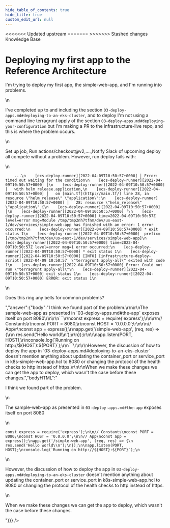 ```yaml
---
hide_table_of_contents: true
hide_title: true
custom_edit_url: null
---
```



<head>
<<<<<<< Updated upstream
  <link rel="canonical" href="https://github.com/tnn-gruntwork-io/knowledge-base/discussions/348" />
=======
  <link rel="canonical" href="https://github.com/tnn-gruntwork-io/knowledge-base/discussions/348" />
>>>>>>> Stashed changes
</head>

<CenterLayout>
<span className="searchCategory">Knowledge Base</span>
<h1>Deploying my first app to the Reference Architecture</h1>
<GitHub discussion={{"id":"D_kwDOF8slf84APQ_v","number":348,"author":{"login":"pete0emerson"},"title":"Deploying my first app to the Reference Architecture","body":"I'm trying to deploy my first app, the simple-web-app, and I'm running into problems.\r\n\r\nI've completed up to and including the section `03-deploy-apps.md#deploying-to-an-eks-cluster`, and to deploy I'm not using a command line terragrunt apply of the section `03-deploy-apps.md#deploying-your-configuration` but I'm making a PR to the infrastructure-live repo, and this is where the problem occurs.\r\n\r\nSet up job, Run actions/checkout@v2,....,Notify Slack of upcoming deploy all compete without a problem. However, run deploy fails with:\r\n\r\n```\r\n    ...\r\n    [ecs-deploy-runner][2022-04-09T10:50:57+0000] │ Error: timed out waiting for the condition\r\n    [ecs-deploy-runner][2022-04-09T10:50:57+0000] │\r\n    [ecs-deploy-runner][2022-04-09T10:50:57+0000] │   with helm_release.application,\r\n    [ecs-deploy-runner][2022-04-09T10:50:57+0000] │   on [main.tf](http://main.tf/) line 28, in resource \"helm_release\" \"application\":\r\n    [ecs-deploy-runner][2022-04-09T10:50:57+0000] │   28: resource \"helm_release\" \"application\" {\r\n    [ecs-deploy-runner][2022-04-09T10:50:57+0000] │\r\n    [ecs-deploy-runner][2022-04-09T10:50:57+0000] ╵\r\n    [ecs-deploy-runner][2022-04-09T10:50:57+0000] time=2022-04-09T10:50:57Z level=error msg=Module /tmp/tmp2nh7tfnm/dev/us-east-1/dev/services/simple-web-app has finished with an error: 1 error occurred:\r\n    [ecs-deploy-runner][2022-04-09T10:50:57+0000] * exit status 1\r\n    [ecs-deploy-runner][2022-04-09T10:50:57+0000]  prefix=[/tmp/tmp2nh7tfnm/dev/us-east-1/dev/services/simple-web-app]\r\n    [ecs-deploy-runner][2022-04-09T10:50:57+0000] time=2022-04-09T10:50:57Z level=error msg=1 error occurred:\r\n    [ecs-deploy-runner][2022-04-09T10:50:57+0000] * exit status 1\r\n    [ecs-deploy-runner][2022-04-09T10:50:57+0000] [INFO] [infrastructure-deploy-script] 2022-04-09 10:50:57  \"terragrunt apply-all\" exited with code 1\r\n    [ecs-deploy-runner][2022-04-09T10:50:57+0000] Error: Could not run \"terragrunt apply-all\"\r\n    [ecs-deploy-runner][2022-04-09T10:50:57+0000] exit status 1\r\n    [ecs-deploy-runner][2022-04-09T10:50:57+0000] ERROR: exit status 1\r\n```\r\n\r\nDoes this ring any bells for common problems?","bodyHTML":"<p dir=\"auto\">I'm trying to deploy my first app, the simple-web-app, and I'm running into problems.</p>\n<p dir=\"auto\">I've completed up to and including the section <code class=\"notranslate\">03-deploy-apps.md#deploying-to-an-eks-cluster</code>, and to deploy I'm not using a command line terragrunt apply of the section <code class=\"notranslate\">03-deploy-apps.md#deploying-your-configuration</code> but I'm making a PR to the infrastructure-live repo, and this is where the problem occurs.</p>\n<p dir=\"auto\">Set up job, Run actions/checkout@v2,....,Notify Slack of upcoming deploy all compete without a problem. However, run deploy fails with:</p>\n<div class=\"snippet-clipboard-content notranslate position-relative overflow-auto\" data-snippet-clipboard-copy-content=\"    ...\n    [ecs-deploy-runner][2022-04-09T10:50:57+0000] │ Error: timed out waiting for the condition\n    [ecs-deploy-runner][2022-04-09T10:50:57+0000] │\n    [ecs-deploy-runner][2022-04-09T10:50:57+0000] │   with helm_release.application,\n    [ecs-deploy-runner][2022-04-09T10:50:57+0000] │   on [main.tf](http://main.tf/) line 28, in resource &quot;helm_release&quot; &quot;application&quot;:\n    [ecs-deploy-runner][2022-04-09T10:50:57+0000] │   28: resource &quot;helm_release&quot; &quot;application&quot; {\n    [ecs-deploy-runner][2022-04-09T10:50:57+0000] │\n    [ecs-deploy-runner][2022-04-09T10:50:57+0000] ╵\n    [ecs-deploy-runner][2022-04-09T10:50:57+0000] time=2022-04-09T10:50:57Z level=error msg=Module /tmp/tmp2nh7tfnm/dev/us-east-1/dev/services/simple-web-app has finished with an error: 1 error occurred:\n    [ecs-deploy-runner][2022-04-09T10:50:57+0000] * exit status 1\n    [ecs-deploy-runner][2022-04-09T10:50:57+0000]  prefix=[/tmp/tmp2nh7tfnm/dev/us-east-1/dev/services/simple-web-app]\n    [ecs-deploy-runner][2022-04-09T10:50:57+0000] time=2022-04-09T10:50:57Z level=error msg=1 error occurred:\n    [ecs-deploy-runner][2022-04-09T10:50:57+0000] * exit status 1\n    [ecs-deploy-runner][2022-04-09T10:50:57+0000] [INFO] [infrastructure-deploy-script] 2022-04-09 10:50:57  &quot;terragrunt apply-all&quot; exited with code 1\n    [ecs-deploy-runner][2022-04-09T10:50:57+0000] Error: Could not run &quot;terragrunt apply-all&quot;\n    [ecs-deploy-runner][2022-04-09T10:50:57+0000] exit status 1\n    [ecs-deploy-runner][2022-04-09T10:50:57+0000] ERROR: exit status 1\"><pre class=\"notranslate\"><code class=\"notranslate\">    ...\n    [ecs-deploy-runner][2022-04-09T10:50:57+0000] │ Error: timed out waiting for the condition\n    [ecs-deploy-runner][2022-04-09T10:50:57+0000] │\n    [ecs-deploy-runner][2022-04-09T10:50:57+0000] │   with helm_release.application,\n    [ecs-deploy-runner][2022-04-09T10:50:57+0000] │   on [main.tf](http://main.tf/) line 28, in resource \"helm_release\" \"application\":\n    [ecs-deploy-runner][2022-04-09T10:50:57+0000] │   28: resource \"helm_release\" \"application\" {\n    [ecs-deploy-runner][2022-04-09T10:50:57+0000] │\n    [ecs-deploy-runner][2022-04-09T10:50:57+0000] ╵\n    [ecs-deploy-runner][2022-04-09T10:50:57+0000] time=2022-04-09T10:50:57Z level=error msg=Module /tmp/tmp2nh7tfnm/dev/us-east-1/dev/services/simple-web-app has finished with an error: 1 error occurred:\n    [ecs-deploy-runner][2022-04-09T10:50:57+0000] * exit status 1\n    [ecs-deploy-runner][2022-04-09T10:50:57+0000]  prefix=[/tmp/tmp2nh7tfnm/dev/us-east-1/dev/services/simple-web-app]\n    [ecs-deploy-runner][2022-04-09T10:50:57+0000] time=2022-04-09T10:50:57Z level=error msg=1 error occurred:\n    [ecs-deploy-runner][2022-04-09T10:50:57+0000] * exit status 1\n    [ecs-deploy-runner][2022-04-09T10:50:57+0000] [INFO] [infrastructure-deploy-script] 2022-04-09 10:50:57  \"terragrunt apply-all\" exited with code 1\n    [ecs-deploy-runner][2022-04-09T10:50:57+0000] Error: Could not run \"terragrunt apply-all\"\n    [ecs-deploy-runner][2022-04-09T10:50:57+0000] exit status 1\n    [ecs-deploy-runner][2022-04-09T10:50:57+0000] ERROR: exit status 1\n</code></pre></div>\n<p dir=\"auto\">Does this ring any bells for common problems?</p>","answer":{"body":"I think we found part of the problem.\r\n\r\nThe sample-web-app as presented in `03-deploy-apps.md#the-app` exposes itself on port 8080\r\n\r\n```\r\nconst express = require('express');\r\n\r\n// Constants\r\nconst PORT = 8080;\r\nconst HOST = '0.0.0.0';\r\n\r\n// App\r\nconst app = express();\r\napp.get('/simple-web-app', (req, res) => {\r\n  res.send('Hello world\\n');\r\n});\r\n\r\napp.listen(PORT, HOST);\r\nconsole.log(`Running on http://${HOST}:${PORT}`);\r\n```\r\n\r\nHowever, the discussion of how to deploy the app in `03-deploy-apps.md#deploying-to-an-eks-cluster` doesn't mention anything about updating the container_port or service_port in k8s-simple-web-app.hcl to 8080 or changing the protocol of the health checks to http instead of https.\r\n\r\nWhen we make these changes we can get the app to deploy, which wasn't the case before these changes.","bodyHTML":"<p dir=\"auto\">I think we found part of the problem.</p>\n<p dir=\"auto\">The sample-web-app as presented in <code class=\"notranslate\">03-deploy-apps.md#the-app</code> exposes itself on port 8080</p>\n<div class=\"snippet-clipboard-content notranslate position-relative overflow-auto\" data-snippet-clipboard-copy-content=\"const express = require('express');\n\n// Constants\nconst PORT = 8080;\nconst HOST = '0.0.0.0';\n\n// App\nconst app = express();\napp.get('/simple-web-app', (req, res) =&gt; {\n  res.send('Hello world\\n');\n});\n\napp.listen(PORT, HOST);\nconsole.log(`Running on http://${HOST}:${PORT}`);\"><pre class=\"notranslate\"><code class=\"notranslate\">const express = require('express');\n\n// Constants\nconst PORT = 8080;\nconst HOST = '0.0.0.0';\n\n// App\nconst app = express();\napp.get('/simple-web-app', (req, res) =&gt; {\n  res.send('Hello world\\n');\n});\n\napp.listen(PORT, HOST);\nconsole.log(`Running on http://${HOST}:${PORT}`);\n</code></pre></div>\n<p dir=\"auto\">However, the discussion of how to deploy the app in <code class=\"notranslate\">03-deploy-apps.md#deploying-to-an-eks-cluster</code> doesn't mention anything about updating the container_port or service_port in k8s-simple-web-app.hcl to 8080 or changing the protocol of the health checks to http instead of https.</p>\n<p dir=\"auto\">When we make these changes we can get the app to deploy, which wasn't the case before these changes.</p>"}}} />

</CenterLayout>
  

<!-- ##DOCS-SOURCER-START
{
  "sourcePlugin": "github-discussions",
  "hash": "8c1733ccfee612eabbb423bda260d94b"
}
##DOCS-SOURCER-END -->
